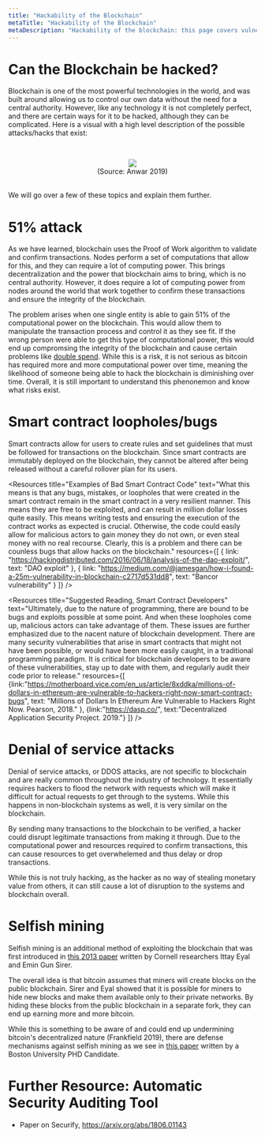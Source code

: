 ```yaml
---
title: "Hackability of the Blockchain"
metaTitle: "Hackability of the Blockchain"
metaDescription: "Hackability of the blockchain: this page covers vulnerabilities including 51% attacks, smart contract vulnerabilities, DDoS attacks, and selfish mining."
---
```


# Can the Blockchain be hacked?
Blockchain is one of the most powerful technologies in the world, and was built around allowing us to control our own data without
the need for a central authority. However, like any technology it is not completely perfect, and there are certain ways for it to be hacked, although they can be complicated.
Here is a visual with a high level description of the possible attacks/hacks that exist:

&nbsp;
<center><img src="images/hackability-methods.png" style={{ margin: "0 auto" }} /></center>
<center>(Source: Anwar 2019)</center>
&nbsp;

We will go over a few of these topics and explain them further.


# 51% attack
As we have learned, blockchain uses the Proof of Work algorithm to validate and confirm transactions. Nodes perform a set of computations that allow for this, and they can require a lot of computing power.
This brings decentralization and the power that blockchain aims to bring, which is no central authority. However, it does require a lot of computing power from nodes around the world that work together
to confirm these transactions and ensure the integrity of the blockchain.

The problem arises when one single entity is able to gain 51% of the computational power on the blockchain. This would allow them to manipulate the transaction process and control it as they see fit.
If the wrong person were able to get this type of computational power, this would end up compromsing the integrity of the blockchain and cause certain problems like <a href="https://en.wikipedia.org/wiki/Double-spending">double spend</a>.
While this is a risk, it is not serious as bitcoin has required more and more computational power over time, meaning the likelihood of someone being able to hack
the blockchain is diminishing over time. Overall, it is still important to understand this phenonemon and know what risks exist.

<FiftyOnePercent />

# Smart contract loopholes/bugs
Smart contracts allow for users to create rules and set guidelines that must be followed for transactions on the blockchain. Since smart contracts are immutably deployed on the blockchain, they cannot be altered after being released without a careful rollover plan for its users.

<Resources
    title="Examples of Bad Smart Contract Code"
    text="What this means is that any bugs, mistakes, or loopholes that were created in the smart contract remain in the smart contract in a very resilient manner. This means they are free to be exploited, and can result in million dollar losses quite easily. This means writing tests and ensuring the execution of the contract works as expected is crucial. Otherwise, the code could easily allow for malicious actors to gain money they do not own, or even steal money with no real recourse. Clearly, this is a problem and there can be counless bugs that allow hacks on the blockchain."
    resources={[
        { link: "https://hackingdistributed.com/2016/06/18/analysis-of-the-dao-exploit/", text: "DAO exploit" },
        { link: "https://medium.com/@jamesgan/how-i-found-a-25m-vulnerability-in-blockchain-c2717d531dd8", text: "Bancor vulnerability" }
    ]}
/>

<Resources title="Suggested Reading, Smart Contract Developers" text="Ultimately, due to the nature of programming, there are bound to be bugs and exploits possible at some point. And when these loopholes come up, malicious actors can take advantage of them. These issues are further emphasized due to the nacent nature of blockchain development. There are many security vulnerabilities that arise in smart contracts that might not have been possible, or would have been more easily caught, in a traditional programming paradigm. It is critical for blockchain developers to be aware of these vulnerabilities, stay up to date with them, and regularly audit their code prior to release." resources={[
  {link:"https://motherboard.vice.com/en_us/article/8xddka/millions-of-dollars-in-ethereum-are-vulnerable-to-hackers-right-now-smart-contract-bugs", text: "Millions of Dollars In Ethereum Are Vulnerable to Hackers Right Now. Pearson, 2018." },
  {link:"https://dasp.co/", text:"Decentralized Application Security Project. 2019."} ]} />

# Denial of service attacks
Denial of service attacks, or DDOS attacks, are not specific to blockchain and are really common throughout the industry of technology.
It essentially requires hackers to flood the network with requests which will make it difficult for actual requests to get through to the systems.
While this happens in non-blockchain systems as well, it is very similar on the blockchain.

By sending many transactions to the blockchain to be verified, a hacker could disrupt legitimate transactions from making it through.
Due to the computational power and resources required to confirm transactions, this can cause resources to get overwhelemed and thus delay or drop transactions.

While this is not truly hacking, as the hacker as no way of stealing monetary value from others, it can still cause a lot of disruption to the systems and blockchain overall.


# Selfish mining
Selfish mining is an additional method of exploiting the blockchain that was first introduced
in <a href="https://www.cs.cornell.edu/~ie53/publications/btcProcFC.pdf">this 2013 paper</a> written by Cornell researchers Ittay Eyal and Emin Gun Sirer.

The overall idea is that bitcoin assumes that miners will create blocks on the public blockchain. Sirer and Eyal showed that it is possible for miners to hide new blocks
and make them available only to their private networks. By hiding these blocks from the public blockchain in a separate fork, they can end up earning more and more bitcoin.

While this is something to be aware of and could end up undermining bitcoin's decentralized nature (Frankfield 2019), there are defense mechanisms against selfish mining as we
see in <a href="https://eprint.iacr.org/2014/007.pdf">this paper</a> written by a Boston University PHD Candidate.

# Further Resource: Automatic Security Auditing Tool
- Paper on Securify,  https://arxiv.org/abs/1806.01143
